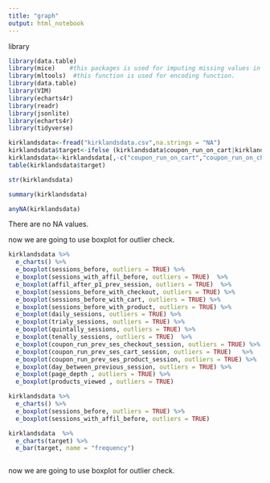 ```yaml
---
title: "graph"
output: html_notebook
---
```

library
```r
library(data.table)
library(mice)    #this packages is used for imputing missing values in the data set
library(mltools)  #this function is used for encoding function.
library(data.table)
library(VIM)
library(echarts4r)
library(readr)
library(jsonlite)
library(echarts4r)
library(tidyverse)
```

```r
kirklandsdata<-fread("kirklandsdata.csv",na.strings = "NA")
kirklandsdata$target<-ifelse (kirklandsdata$coupon_run_on_cart|kirklandsdata$coupon_run_on_checkout|kirklandsdata$coupon_run_on_product==1,1,0)
kirklandsdata<-kirklandsdata[,-c("coupon_run_on_cart","coupon_run_on_checkout","coupon_run_on_product")]
table(kirklandsdata$target)
```
```r
str(kirklandsdata)
```

```r
summary(kirklandsdata)
```

```r
anyNA(kirklandsdata)
```
There are no NA  values.

now we are going to use boxplot for outlier check.
```r
kirklandsdata %>%
  e_charts() %>%
  e_boxplot(sessions_before, outliers = TRUE) %>%
  e_boxplot(sessions_with_affil_before, outliers = TRUE)  %>%
  e_boxplot(affil_after_p1_prev_session, outliers = TRUE)  %>%
  e_boxplot(sessions_before_with_checkout, outliers = TRUE) %>%
  e_boxplot(sessions_before_with_cart, outliers = TRUE) %>%
  e_boxplot(sessions_before_with_product, outliers = TRUE) %>%
  e_boxplot(daily_sessions, outliers = TRUE) %>%
  e_boxplot(trialy_sessions, outliers = TRUE) %>%
  e_boxplot(quintally_sessions, outliers = TRUE) %>%
  e_boxplot(tenally_sessions, outliers = TRUE)  %>%
  e_boxplot(coupon_run_prev_ses_checkout_session, outliers = TRUE) %>%
  e_boxplot(coupon_run_prev_ses_cart_session, outliers = TRUE)   %>%
  e_boxplot(coupon_run_prev_ses_product_session, outliers = TRUE) %>%
  e_boxplot(day_between_previous_session, outliers = TRUE) %>%
  e_boxplot(page_depth , outliers = TRUE) %>%
  e_boxplot(products_viewed , outliers = TRUE)


```
```r
kirklandsdata %>%
  e_charts() %>%
  e_boxplot(sessions_before, outliers = TRUE) %>%
  e_boxplot(sessions_with_affil_before, outliers = TRUE)  
```

```r
kirklandsdata  %>% 
  e_charts(target) %>% 
  e_bar(target, name = "frequency")
```

```r


```


now we are going to use boxplot for outlier check.
